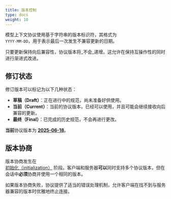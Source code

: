 ```yaml
---
title: 版本控制
type: docs
weight: 10
---
```


模型上下文协议使用基于字符串的版本标识符，其格式为  
`YYYY-MM-DD`，用于表示最后一次发生不兼容更新的日期。

<Info>

只要更新保持向后兼容性，协议版本将_不会_递增。这允许在保持互操作性的同时进行渐进式改进。

</Info>

## 修订状态

修订版本可以标记为以下几种状态：

- **草稿（Draft）**：正在进行中的规范，尚未准备好供使用。
- **当前（Current）**：当前的协议版本，已经可以使用，并且可能会继续接收向后兼容的更新。
- **最终（Final）**：已完成的历史规范，不会再进行更改。

**当前**协议版本为 [**2025-06-18**](/specification/2025-06-18/)。

## 版本协商

版本协商发生在  
[初始化（initialization）](/specification/2025-06-18/basic/lifecycle#initialization) 阶段。客户端和服务器**可以**同时支持多个协议版本，但在会话中**必须**协商并使用一个相同的版本。

如果版本协商失败，协议提供了适当的错误处理机制，允许客户端在找不到与服务器兼容的版本时优雅地终止连接。